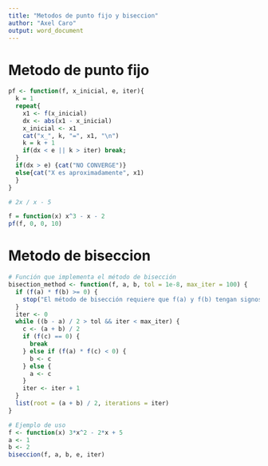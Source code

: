 ---
title: "Metodos de punto fijo y biseccion"
author: "Axel Caro"
output: word_document
---

# Metodo de punto fijo

```{r}

pf <- function(f, x_inicial, e, iter){
  k = 1
  repeat{
    x1 <- f(x_inicial)
    dx <- abs(x1 - x_inicial)
    x_inicial <- x1
    cat("x_", k, "=", x1, "\n")
    k = k + 1
    if(dx < e || k > iter) break;
  }
  if(dx > e) {cat("NO CONVERGE")}
  else{cat("X es aproximadamente", x1)
  }
}

```

```{r}

# 2x / x - 5

f = function(x) x^3 - x - 2
pf(f, 0, 0, 10)
```

# Metodo de biseccion

```{r}

# Función que implementa el método de bisección
bisection_method <- function(f, a, b, tol = 1e-8, max_iter = 100) {
  if (f(a) * f(b) >= 0) {
    stop("El método de bisección requiere que f(a) y f(b) tengan signos opuestos.")
  }
  iter <- 0
  while ((b - a) / 2 > tol && iter < max_iter) {
    c <- (a + b) / 2
    if (f(c) == 0) {
      break
    } else if (f(a) * f(c) < 0) {
      b <- c
    } else {
      a <- c
    }
    iter <- iter + 1
  }
  list(root = (a + b) / 2, iterations = iter)
}
```

```{r}
# Ejemplo de uso
f <- function(x) 3*x^2 - 2*x + 5
a <- 1
b <- 2
biseccion(f, a, b, e, iter)

```

